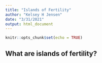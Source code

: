```yaml
---
title: "Islands of Fertility"
author: "Kelsey H Jensen"
date: "3/31/2021"
output: html_document
---
```


```r
knitr::opts_chunk$set(echo = TRUE)
```

## What are islands of fertility?